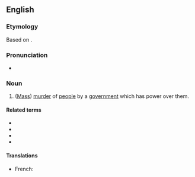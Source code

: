 ==English==
{{wikipedia}}

===Etymology===
Based on {{etyl|grc|en}} {{m|grc|δῆμος||people}} {{suffix||cide|lang=en}}.

===Pronunciation===
* {{a|UK}} {{IPA|/ˈdɛməsaɪd/|lang=en}}

===Noun===
{{en-noun|~}}

# ([[mass murder|Mass]]) [[murder]] of [[people]] by a [[government]] which has power over them.

====Related terms====
* {{l|en|culturicide}}
* {{l|en|ethnocide}}
* {{l|en|genocide}}
* {{l|en|populicide}}

====Translations====
{{trans-top}}
* French: {{t+|fr|démocide|m}}
{{trans-mid}}
{{trans-bottom}}